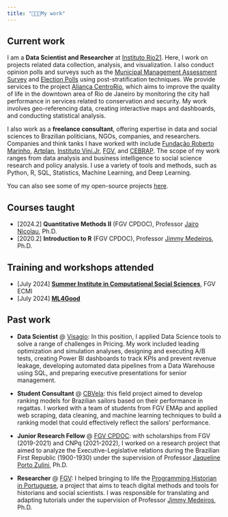 ```yaml
---
title: "👨🏻‍💻My work"
---
```


## Current work

I am a **Data Scientist and Researcher** at [Instituto Rio21](https://rio21.org/). Here, I work on projects related data collection, analysis, and visualization. I also conduct opinion polls and surveys such as the [Municipal Management Assessment Survey](https://drive.google.com/file/d/1nUVQnHgi2kvHHau5rcxC-5DzTkeuOk75/view?usp=sharing) and [Election Polls](https://drive.google.com/file/d/1Q1y1tIzLF4i6bh9W0K6SvRm_XvSt4ISr/view?usp=sharing) using post-stratification techniques. We provide services to the project [Aliança CentroRio](https://alianca-cidade.org/), which aims to improve the quality of life in the downtown area of Rio de Janeiro by monitoring the city hall performance in services related to conservation and security. My work involves geo-referencing data, creating interactive maps and dashboards, and conducting statistical analysis.

I also work as a **freelance consultant**, offering expertise in data and social sciences to Brazilian politicians, NGOs, companies, and researchers. Companies and think tanks I have worked with include [Fundação Roberto Marinho](https://www.frm.org.br/), [Artplan](https://artplan.com.br/), [Instituto Vini.Jr](https://institutovinijr.org.br/institute-vini-jr-en/), [FGV](https://portal.fgv.br/en), and [CEBRAP](https://cebrap.org.br/). The scope of my work ranges from data analysis and business intelligence to social science research and policy analysis. I use a variety of tools and methods, such as Python, R, SQL, Statistics, Machine Learning, and Deep Learning.

You can also see some of my open-source projects [here](../projects/projects.qmd).

## Courses taught

- [2024.2] **Quantitative Methods II** (FGV CPDOC), Professor [Jairo Nicolau](https://cpdoc.fgv.br/equipe/jaironicolau), Ph.D.
- [2020.2] **Introduction to R** (FGV CPDOC), Professor [Jimmy Medeiros](https://cpdoc.fgv.br/equipe/JimmyMedeiros), Ph.D.

## Training and workshops attended

- [July 2024] [**Summer Institute in Computational Social Sciences**](https://sicss.io/2024/fgv-ecmi-brazil/), FGV ECMI
- [July 2024] [**ML4Good**](https://www.ml4good.org/)

## Past work

- **Data Scientist** @ [Visagio](https://visagio.com/en/home/): In this position, I applied Data Science tools to solve a range of challenges in Pricing. My work included leading optimization and simulation analyses, designing and executing A/B tests, creating Power BI dashboards to track KPIs and prevent revenue leakage, developing automated data pipelines from a Data Warehouse using SQL, and preparing executive presentations for senior management.

- **Student Consultant** @ [CBVela](https://www.cbvela.org.br/): this field project aimed to develop ranking models for Brazilian sailors based on their performance in regattas. I worked with a team of students from FGV EMAp and applied web scraping, data cleaning, and machine learning techniques to build a ranking model that could effectively reflect the sailors' performance.

- **Junior Research Fellow** @ [FGV CPDOC](https://cpdoc.fgv.br/en): with scholarships from FGV (2019-2021) and CNPq (2021-2022), I worked on a research project that aimed to analyze the Executive-Legislative relations during the Brazilian First Republic (1900-1930) under the supervision of Professor [Jaqueline Porto Zulini](https://cpdoc.fgv.br/equipe/jaquelinezulini), Ph.D. 

- **Researcher** @ [FGV](https://portal.fgv.br/en): I helped bringing to life the [Programming Historian in Portuguese](https://programminghistorian.org/pt/), a project that aims to teach digital methods and tools for historians and social scientists. I was responsible for translating and adapting tutorials under the supervision of Professor [Jimmy Medeiros](https://cpdoc.fgv.br/equipe/JimmyMedeiros), Ph.D.